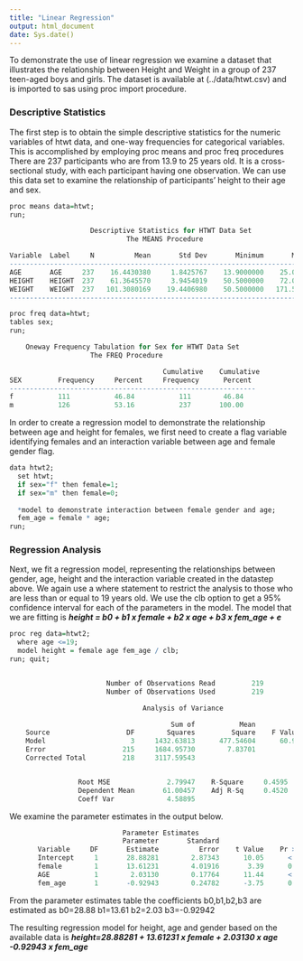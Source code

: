 ```yaml
---
title: "Linear Regression"
output: html_document
date: Sys.date()
---
```


To demonstrate the use of linear regression we examine a dataset that illustrates the relationship between Height and Weight in a group of 237 teen-aged boys and girls. The dataset is available at (../data/htwt.csv) and is imported to sas using proc import procedure.

### Descriptive Statistics

The first step is to obtain the simple descriptive statistics for the numeric variables of htwt data, and one-way frequencies for categorical variables. This is accomplished by employing proc means and proc freq procedures There are 237 participants who are from 13.9 to 25 years old. It is a cross-sectional study, with each participant having one observation. We can use this data set to examine the relationship of participants' height to their age and sex.

```r
proc means data=htwt;
run;

                    Descriptive Statistics for HTWT Data Set                  
                             The MEANS Procedure

Variable  Label     N          Mean       Std Dev       Minimum       Maximum
-----------------------------------------------------------------------------
AGE       AGE     237    16.4430380     1.8425767    13.9000000    25.0000000
HEIGHT    HEIGHT  237    61.3645570     3.9454019    50.5000000    72.0000000
WEIGHT    WEIGHT  237   101.3080169    19.4406980    50.5000000   171.5000000
----------------------------------------------------------------------------

```

```r
proc freq data=htwt;
tables sex;
run;

    Oneway Frequency Tabulation for Sex for HTWT Data Set                    
                    The FREQ Procedure

                                      Cumulative    Cumulative
SEX         Frequency     Percent     Frequency      Percent
-------------------------------------------------------------
f           111           46.84           111        46.84
m           126           53.16           237       100.00
```

In order to create a regression model to demonstrate the relationship between age and height for females, we first need to create a flag variable identifying females and an interaction variable between age and female gender flag.

```r
data htwt2;
  set htwt;
  if sex="f" then female=1;
  if sex="m" then female=0; 
 
  *model to demonstrate interaction between female gender and age;
  fem_age = female * age;  
run;
```
### Regression Analysis
Next, we fit a regression model, representing the relationships between gender, age, height and the interaction variable created in the datastep above. We again use a where statement to restrict the analysis to those who are less than or equal to 19 years old. We use the clb option to get a 95% confidence interval for each of the parameters in the model. The model that we are fitting is ***height = b0 + b1 x female + b2 x age + b3 x fem_age + e***

```r
proc reg data=htwt2;
  where age <=19;
  model height = female age fem_age / clb;
run; quit;


                        Number of Observations Read         219
                        Number of Observations Used         219

                                 Analysis of Variance

                                        Sum of           Mean
    Source                   DF        Squares         Square    F Value    Pr > F
    Model                     3     1432.63813      477.54604      60.93    <.0001
    Error                   215     1684.95730        7.83701
    Corrected Total         218     3117.59543


                 Root MSE              2.79947    R-Square     0.4595
                 Dependent Mean       61.00457    Adj R-Sq     0.4520
                 Coeff Var             4.58895
```

We examine the parameter estimates in the output below.

```r
                            Parameter Estimates
                            Parameter       Standard
       Variable     DF       Estimate          Error    t Value    Pr > |t|       95% Confidence Limits
       Intercept     1       28.88281        2.87343      10.05      <.0001       23.21911       34.54650
       female        1       13.61231        4.01916       3.39      0.0008        5.69031       21.53432
       AGE           1        2.03130        0.17764      11.44      <.0001        1.68117        2.38144
       fem_age       1       -0.92943        0.24782      -3.75      0.0002       -1.41791       -0.44096
```

From the parameter estimates table the coefficients b0,b1,b2,b3 are estimated as b0=28.88 b1=13.61 b2=2.03 b3=-0.92942

The resulting regression model for height, age and gender based on the available data is ***height=28.88281 + 13.61231 x female + 2.03130 x age -0.92943 x fem_age***
